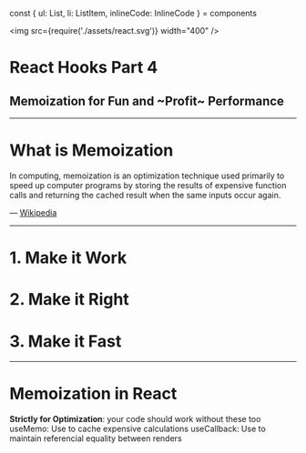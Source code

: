 const { ul: List, li: ListItem, inlineCode: InlineCode } = components

<Head>
  <title>Hooks 4: Memoization for Fun and ~Profit~ Performance</title>
</Head>

<img src={require('./assets/react.svg')} width="400" />

# React Hooks Part 4
## Memoization for Fun and ~Profit~ Performance

---

# What is Memoization

In computing, memoization is an optimization technique used primarily to speed up computer programs by storing the results of expensive function calls and returning the cached result when the same inputs occur again.

&mdash; [Wikipedia](https://en.wikipedia.org/wiki/Memoization)

---

# 1. Make it Work
# 2. Make it Right
# 3. Make it Fast

---

# Memoization in React

<List>
  <Appear>
    <ListItem><strong>Strictly for Optimization</strong>: your code should work without these too</ListItem>
    <ListItem><InlineCode>useMemo</InlineCode>: Use to cache expensive calculations</ListItem>
    <ListItem><InlineCode>useCallback</InlineCode>: Use to maintain referencial equality between renders</ListItem>
  </Appear>
</List>
